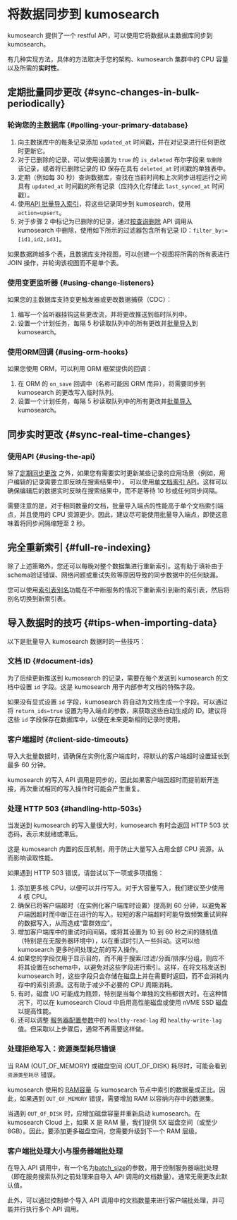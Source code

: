# 将数据同步到 kumosearch

kumosearch 提供了一个 restful API，可以使用它将数据从主数据库同步到 kumosearch。

有几种实现方法，具体的方法取决于您的架构、kumosearch 集群中的 CPU 容量以及所需的**实时性**。

## 定期批量同步更改 {#sync-changes-in-bulk-periodically}

### 轮询您的主数据库 {#polling-your-primary-database}

1. 向主数据库中的每条记录添加 `updated_at` 时间戳，并在对记录进行任何更改时更新它。
2. 对于已删除的记录，可以使用设置为 `true` 的 `is_deleted` 布尔字段来 `软删除` 该记录，或者将已删除记录的 ID 保存在具有 `deleted_at` 时间戳的单独表中。
3. 定期（例如每 30 秒）查询数据库，查找在当前时间和上次同步进程运行之间具有 `updated_at` 时间戳的所有记录（应持久化存储此 `last_synced_at` 时间戳）。
4. 使用[API 批量导入索引](../api/kmsearch/documents.mdx#index-multiple-documents)，将这些记录同步到 kumosearch，使用 `action=upsert`。
5. 对于步骤 2 中标记为已删除的记录，通过[按查询删除](../api/kmsearch/documents.mdx#delete-by-query) API 调用从 kumosearch 中删除，使用如下所示的过滤器包含所有记录 ID：`filter_by:=[id1,id2,id3]`。

如果数据跨越多个表，且数据库支持视图，可以创建一个视图将所需的所有表进行 JOIN 操作，并轮询该视图而不是单个表。

### 使用变更监听器 {#using-change-listeners}

如果您的主数据库支持变更触发器或更改数据捕获（CDC）：

1. 编写一个监听器挂钩这些更改流，并将更改推送到临时队列中。
2. 设置一个计划任务，每隔 5 秒读取队列中的所有更改并[批量导入](../api/kmsearch/documents.mdx#index-multiple-documents)到 kumosearch。

### 使用ORM回调 {#using-orm-hooks}

如果您使用 ORM，可以利用 ORM 框架提供的回调：

1. 在 ORM 的 `on_save` 回调中（名称可能因 ORM 而异），将需要同步到 kumosearch 的更改写入临时队列。
2. 设置一个计划任务，每隔 5 秒读取队列中的所有更改并[批量导入](../api/kmsearch/documents.mdx#index-multiple-documents)kumosearch。

## 同步实时更改 {#sync-real-time-changes}

### 使用API {#using-the-api}

除了[定期同步更改](#sync-changes-in-bulk-periodically) 之外，如果您有需要实时更新某些记录的应用场景（例如，用户编辑的记录需要立即反映在搜索结果中），
可以使用[单文档索引 API](../api/kmsearch/documents.mdx#index-a-single-document)。这样可以确保编辑后的数据实时反映在搜索结果中，而不是等待 10 秒或任何同步间隔。

需要注意的是，对于相同数量的文档，批量导入端点的性能高于单个文档索引端点，并且使用的 CPU 资源更少。因此，建议尽可能使用批量导入端点，即使这意味着将同步间隔缩短至 2 秒。

## 完全重新索引 {#full-re-indexing}

除了上述策略外，您还可以每晚对整个数据集进行重新索引。这有助于填补由于schema验证错误、网络问题或重试失败等原因导致的同步数据中的任何缺漏。

您可以使用[索引表别名](../api/kmsearch/collection-alias.mdx)功能在不中断服务的情况下重新索引到新的索引表，然后将别名切换到新索引表。

## 导入数据时的技巧 {#tips-when-importing-data}

以下是批量导入 kumosearch 数据时的一些技巧：

### 文档 ID {#document-ids}

为了后续更新推送到 kumosearch 的记录，需要在每个发送到 kumosearch 的文档中设置 `id` 字段。这是 kumosearch 用于内部参考文档的特殊字段。

如果没有显式设置 `id` 字段，kumosearch 将自动为文档生成一个字段。可以通过将 `return_ids=true` 设置为导入端点的参数，来获取这些自动生成的 ID。建议将这些 `id` 字段保存在数据库中，以便在未来更新相同记录时使用。

### 客户端超时 {#client-side-timeouts}

导入大批量数据时，请确保在实例化客户端库时，将默认的客户端超时设置延长到最多 60 分钟。

kumosearch 的写入 API 调用是同步的，因此如果客户端因超时而提前断开连接，再次重试相同的写入操作时可能会产生重复。

### 处理 HTTP 503 {#handling-http-503s}

当发送到 kumosearch 的写入量很大时，kumosearch 有时会返回 HTTP 503 状态码，表示未就绪或滞后。

这是 kumosearch 内置的反压机制，用于防止大量写入占用全部 CPU 资源，从而影响读取性能。

如果遇到 HTTP 503 错误，请尝试以下一项或多项措施：

1. 添加更多核 CPU，以便可以并行写入。对于大容量写入，我们建议至少使用 4 核 CPU。
2. 确保已将客户端超时（在实例化客户端库时设置）提高到 60 分钟，以避免客户端因超时而中断正在进行的写入。较短的客户端超时可能导致频繁重试同样的数据写入，从而造成“雷群效应”。
3. 增加客户端库中的重试时间间隔，或将其设置为 10 到 60 秒之间的随机值（特别是在无服务器环境中），以在重试时引入一些抖动。这可以给 kumosearch 更多时间处理之前的写入操作。
4. 如果您的字段仅用于显示目的，而不用于搜索/过滤/分面/排序/分组，则应不将其设置在schema中，以避免对这些字段进行索引。这样，在将文档发送到 kumosearch 时，这些字段只会存储在磁盘上并在需要时返回，而不会消耗内存中的索引资源。这有助于减少不必要的 CPU 周期消耗。
5. 有时，磁盘 I/O 可能成为瓶颈，特别是当每个单独的文档都很大时。在这种情况下，可以在 kumosearch Cloud 中启用高性能磁盘或使用 nVME SSD 磁盘以提高性能。
6. 还可以调整 [服务器配置参数](../api/kmsearch/server-configuration.mdx)中的 `healthy-read-lag` 和 `healthy-write-lag` 值。但采取以上步骤后，通常不再需要这样做。

### 处理拒绝写入：资源类型耗尽错误

当 RAM (OUT_OF_MEMORY) 或磁盘空间 (OUT_OF_DISK) 耗尽时，可能会看到 `资源类型耗尽` 错误。

kumosearch 使用的 [RAM容量](./system-requirements.mdx#内存选择) 与 kumosearch 节点中索引的数据量成正比。因此，如果遇到 `OUT_OF_MEMORY` 错误，需要增加 RAM 以容纳内存中的数据集。

当遇到 `OUT_OF_DISK` 时，应增加磁盘容量并重新启动 kumosearch。在 kumosearch Cloud 上，如果 X 是 RAM 量，我们提供 5X 磁盘空间（或至少 8GB）。因此，要添加更多磁盘空间，您需要升级到下一个 RAM 层级。

### 客户端批处理大小与服务器端批处理

在导入 API 调用中，有一个名为[batch_size](../api/kmsearch/documents.mdx#configure-bulk-size)的参数，用于控制服务器端批处理（即在服务搜索队列之前处理来自导入 API 调用的文档数量）。通常无需更改此默认值。

此外，可以通过控制单个导入 API 调用中的文档数量来进行客户端批处理，并可能并行执行多个 API 调用。